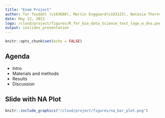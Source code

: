 ```yaml
---
title: "Exam Project"
author: Tor Toudahl (s163688), Martin Enggaard(s193125), Natasia Thornval(s143493)
date: May 12, 2021
logo: /cloud/project/figures/R_for_bio_data_Science_text_logo_w_dna.png
output: ioslides_presentation
---
```

```r
knitr::opts_chunk$set(echo = FALSE)
```


## Agenda

- Intro
- Materials and methods
- Results
- Discussion



## Slide with NA Plot
```r
knitr::include_graphics("/cloud/project/figures/na_bar_plot.png")
```




